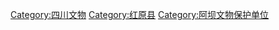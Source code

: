 [[Category:四川文物|Category:四川文物]]
[[Category:红原县|Category:红原县]]
[[Category:阿坝文物保护单位|Category:阿坝文物保护单位]]